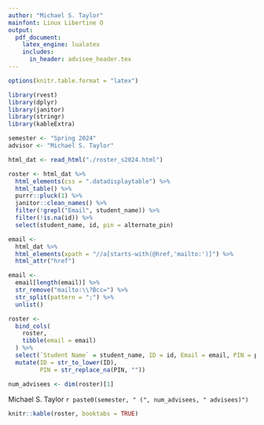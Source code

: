```yaml
---
author: "Michael S. Taylor"
mainfont: Linux Libertine O
output:
  pdf_document:
    latex_engine: lualatex
    includes:
      in_header: advisee_header.tex
---
```


```r
options(knitr.table.format = "latex")
```

```r
library(rvest)
library(dplyr)
library(janitor)
library(stringr)
library(kableExtra)

semester <- "Spring 2024"
advisor <- "Michael S. Taylor"

html_dat <- read_html("./roster_s2024.html")

roster <- html_dat %>% 
  html_elements(css = ".datadisplaytable") %>% 
  html_table() %>% 
  purrr::pluck(1) %>% 
  janitor::clean_names() %>% 
  filter(!grepl("Email", student_name)) %>% 
  filter(!is.na(id)) %>% 
  select(student_name, id, pin = alternate_pin)

email <- 
  html_dat %>% 
  html_elements(xpath = "//a[starts-with(@href,'mailto:')]") %>% 
  html_attr("href")

email <- 
  email[length(email)] %>% 
  str_remove("mailto:\\?Bcc=") %>% 
  str_split(pattern = ";") %>% 
  unlist()

roster <- 
  bind_cols(
    roster, 
    tibble(email = email)
  ) %>% 
  select(`Student Name` = student_name, ID = id, Email = email, PIN = pin) %>% 
  mutate(ID = str_to_lower(ID),
         PIN = str_replace_na(PIN, ""))

num_advisees <- dim(roster)[1]

```

Michael S. Taylor \newline
`r paste0(semester, " (", num_advisees, " advisees)")`

```r
knitr::kable(roster, booktabs = TRUE)
```


